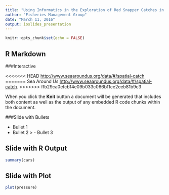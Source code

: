 ```yaml
---
title: "Using Informatics in the Exploration of Red Snapper Catches in Costa Rica"
author: "Fisheries Management Group"
date: "March 11, 2016"
output: ioslides_presentation
---
```


```r
knitr::opts_chunk$set(echo = FALSE)
```

## R Markdown
###Interactive


<<<<<<< HEAD
<http://www.seaaroundus.org/data/#/spatial-catch>
=======
Sea Around Us  <http://www.seaaroundus.org/data/#/spatial-catch>.
>>>>>>> ffb29ca0efcb14e09b033c066b11ce2eeb81b9c3

When you click the **Knit** button a document will be generated that includes both content as well as the output of any embedded R code chunks within the document.

###Slide with Bullets

- Bullet 1
- Bullet 2
> - Bullet 3

## Slide with R Output

```r
summary(cars)
```

## Slide with Plot

```r
plot(pressure)
```

